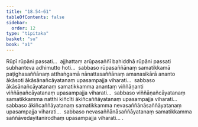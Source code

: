 ```yaml
---
title: "18.54–61"
tableOfContents: false
sidebar:
  order: 12
type: "tipitaka"
basket: "su"
book: "a1"
---
```



<DynamicBreadcrumb />

<Division number="435–442" book="a1" bookNo="15">

<Paragraph number="450" book="a1">
Rūpī rūpāni passati…  ajjhattaṃ arūpasaññī bahiddhā rūpāni passati subhanteva adhimutto hoti…  sabbaso rūpasaññānaṃ samatikkamā paṭighasaññānaṃ atthaṅgamā nānattasaññānaṃ amanasikārā ananto ākāsoti ākāsānañcāyatanaṃ upasampajja viharati…  sabbaso ākāsānañcāyatanaṃ samatikkamma anantaṃ viññāṇanti viññāṇañcāyatanaṃ upasampajja viharati…  sabbaso viññāṇañcāyatanaṃ samatikkamma natthi kiñcīti ākiñcaññāyatanaṃ upasampajja viharati…  sabbaso ākiñcaññāyatanaṃ samatikkamma nevasaññānāsaññāyatanaṃ upasampajja viharati…  sabbaso nevasaññānāsaññāyatanaṃ samatikkamma saññāvedayitanirodhaṃ upasampajja viharati… .
</Paragraph>
</Division>